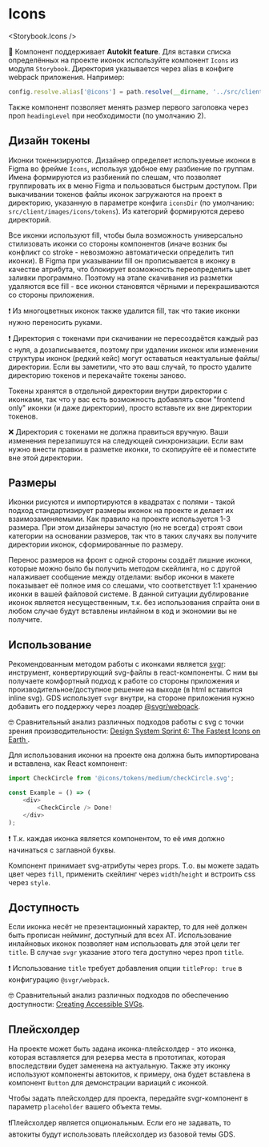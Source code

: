 
<Meta title="Dev | Icons" />

# Icons

<Storybook.Icons />

🤩 Компонент поддерживает **Autokit feature**. Для вставки списка определённых на проекте иконок используйте компонент `Icons` из модуля `Storybook`. Директория указывается через alias в конфиге webpack приложения. Например:

```js
config.resolve.alias['@icons'] = path.resolve(__dirname, '../src/client/images/icons');
```

Также компонент позволяет менять размер первого заголовка через проп `headingLevel` при необходимости (по умолчанию 2).

## Дизайн токены

Иконки токенизируются. Дизайнер определяет используемые иконки в Figma во фрейме `Icons`, используя удобное ему разбиение по группам. Имена формируются из разбиений по слешам, что позволяет группировать их в меню Figma и пользоваться быстрым доступом. При выкачивании токенов файлы иконок загружаются на проект в директорию, указанную в параметре конфига `iconsDir` (по умолчанию: `src/client/images/icons/tokens`). Из категорий формируются дерево директорий.

Все иконки используют fill, чтобы была возможность универсально стилизовать иконки со стороны компонентов (иначе возник бы конфликт со stroke - невозможно автоматически определить тип иконки). В Figma при указывании fill он прописывается в иконку в качестве атрибута, что блокирует возможность переопределить цвет заливки программно. Поэтому на этапе скачивания из разметки удаляются все fill - все иконки становятся чёрными и перекрашиваются со стороны приложения.

❗️ Из многоцветных иконок также удалится fill, так что такие иконки нужно переносить руками.

❗️ Директория с токенами при скачивании не пересоздаётся каждый раз с нуля, а дозаписывается, поэтому при удалении иконок или изменении структуры иконок (редкий кейс) могут оставаться неактуальные файлы/директории. Если вы заметили, что это ваш случай, то просто удалите директорию токенов и перекачайте токены заново.

Токены хранятся в отдельной директории внутри директории с иконками, так что у вас есть возможность добавлять свои "frontend only" иконки (и даже директории), просто вставьте их вне директории токенов.

❌ Директория с токенами не должна правиться вручную. Ваши изменения перезапишутся на следующей синхронизации. Если вам нужно внести правки в разметке иконки, то скопируйте её и поместите вне этой директории.

## Размеры

Иконки рисуются и импортируются в квадратах с полями - такой подход стандартизирует размеры иконок на проекте и делает их взаимозаменяемыми. Как правило на проекте используется 1-3 размера. При этом дизайнеры зачастую (но не всегда) строят свои категории на основании размеров, так что в таких случаях вы получите директории иконок, сформированные по размеру.

Перенос размеров на фронт с одной стороны создаёт лишние иконки, которые можно было бы получить методом скейлинга, но с другой налаживает сообщение между отделами: выбор иконки в макете показывает её полное имя со слешами, что соответствует 1:1 хранению иконки в вашей файловой системе. В данной ситуации дублирование иконок является несущественным, т.к. без использования спрайта они в любом случае будут вставлены инлайном в код и экономии вы не получите.

## Использование

Рекомендованным методом работы с иконками является [svgr](https://www.smooth-code.com/open-source/svgr/): инструмент, конвертирующий svg-файлы в react-компоненты. С ним вы получаете комфортный подход к работе со стороны приложения и производительное/доступное решение на выходе (в html вставится inline svg). GDS использует `svgr` внутри, на стороне приложения нужно добавить его поддержку через лоадер [@svgr/webpack](https://github.com/smooth-code/svgr/tree/master/packages/webpack).

🤓 Сравнительный анализ различных подходов работы с svg с точки зрения производительности: [Design System Sprint 6: The Fastest Icons on Earth
](https://medium.com/@marcintreder/design-system-sprint-6-the-fastest-icons-on-earth-bf91c0a47ef9).

Для использования иконки на проекте она должна быть импортирована и вставлена, как React компонент:

```js
import CheckCircle from '@icons/tokens/medium/checkCircle.svg';

const Example = () => (
    <div>
        <CheckCircle /> Done!
    </div>
);
```

❗️ Т.к. каждая иконка является компонентом, то её имя должно начинаться с заглавной буквы.

Компонент принимает svg-атрибуты через props. Т.о. вы можете задать цвет через `fill`, применить скейлинг через `width`/`height` и встроить css через `style`.

## Доступность

Если иконка несёт не презентационный характер, то для неё должен быть прописан нейминг, доступный для всех AT. Использование инлайновых иконок позволяет нам использовать для этой цели тег `title`. В случае `svgr` указание этого тега доступно через проп `title`.

❗️ Использование `title` требует добавления опции `titleProp: true` в конфигурацию `@svgr/webpack`.

🤓 Сравнительный анализ различных подходов по обеспечению доступности: [Creating Accessible SVGs](https://www.deque.com/blog/creating-accessible-svgs/).

## Плейсхолдер

На проекте может быть задана иконка-плейсхолдер - это иконка, которая вставляется для резерва места в прототипах, которая впоследствии будет заменена на актуальную. Также эту иконку используют компоненты автокитов, к примеру, она будет вставлена в компонент `Button` для демонстрации вариаций с иконкой.

Чтобы задать плейсхолдер для проекта, передайте svgr-компонент в параметр `placeholder` вашего объекта темы.

❗️Плейсхолдер является опциональным. Если его не задавать, то автокиты будут использовать плейсхолдер из базовой темы GDS.
